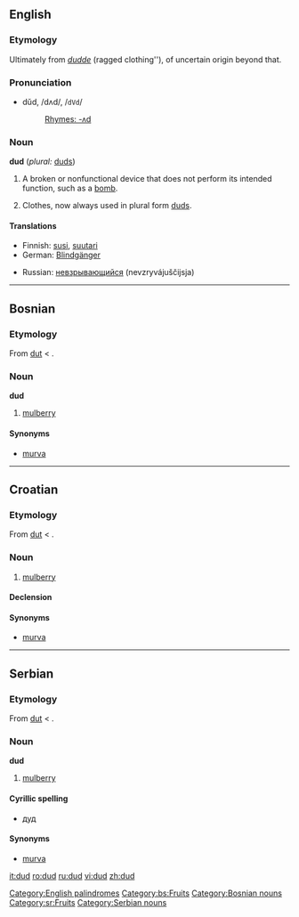 ==English==
[[Category:English palindromes]]
===Etymology===
Ultimately from ''[[dudde]]'' (ragged clothing''), of uncertain origin beyond that.

===Pronunciation===
*dŭd, /dʌd/, /<tt>dVd</tt>/
*:[[Rhymes:English:-ʌd|Rhymes: -ʌd]]

===Noun===
'''dud''' (''plural:'' [[duds]])

# A broken or nonfunctional device that does not perform its intended function, such as a [[bomb]].
# {{obsolete}} Clothes, now always used in plural form [[duds]].

====Translations====
{{rfc-trans}}
{{trans-top|}}
*Finnish: [[susi]], [[suutari]]
*German: [[Blindgänger]] {{m}}
{{trans-mid}}
*Russian: [[невзрывающийся]] (nevzryvájuščijsja)
{{trans-bottom}}

----

==Bosnian==
===Etymology===
From {{Turk.|bs}} [[dut]] < {{Pers.|bs}} {{FAchar|[[توت]]}}.

===Noun===
'''dud''' {{m}}

# [[mulberry]]

====Synonyms====
*[[murva]]

[[Category:bs:Fruits]]
[[Category:Bosnian nouns]]

----

==Croatian==
===Etymology===
From {{Turk.|hr}} [[dut]] < {{Pers.|hr}} {{FAchar|[[توت]]}}.

===Noun===
{{hr-noun|g=m|dudovi}}

# [[mulberry]]

====Declension====
{{hr-decl-noun
|dud|dudovi
|duda|dudova
|dudu|dudovima
|dud|dudove
|dude|dudovi
|dudu|dudovima
|dudom|dudovima
}}

====Synonyms====
*[[murva]]

----

==Serbian==
===Etymology===
From {{Turk.|sr}} [[dut]] < {{Pers.|sr}} {{FAchar|[[توت]]}}.

===Noun===
'''dud''' {{m}}

# [[mulberry]]

====Cyrillic spelling====
*[[дуд#Serbian|дуд]]

====Synonyms====
*[[murva]]

[[Category:sr:Fruits]]
[[Category:Serbian nouns]]

[[it:dud]]
[[ro:dud]]
[[ru:dud]]
[[vi:dud]]
[[zh:dud]]